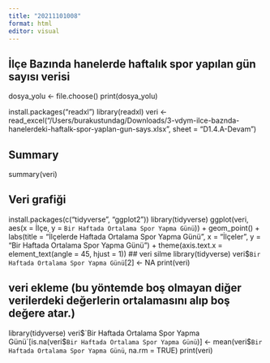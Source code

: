 ```yaml
---
title: "20211101008"
format: html
editor: visual
---
```


## İlçe Bazında hanelerde haftalık spor yapılan gün sayısı verisi
dosya_yolu <- file.choose()
print(dosya_yolu)

install.packages("readxl")
library(readxl)
veri <- read_excel("/Users/burakustundag/Downloads/3-vdym-ilce-baznda-hanelerdeki-haftalk-spor-yaplan-gun-says.xlsx", sheet = "D1.4.A-Devam")

## Summary
summary(veri)

## Veri grafiği
install.packages(c("tidyverse", "ggplot2"))
library(tidyverse)
ggplot(veri, aes(x = İlçe, y = `Bir Haftada Ortalama Spor Yapma Günü`)) +
  geom_point() +
  labs(title = "İlçelerde Haftada Ortalama Spor Yapma Günü", x = "İlçeler", y = "Bir Haftada Ortalama Spor Yapma Günü") +
  theme(axis.text.x = element_text(angle = 45, hjust = 1))
## veri silme
library(tidyverse)
veri$`Bir Haftada Ortalama Spor Yapma Günü`[2] <- NA
print(veri)

## veri ekleme (bu yöntemde boş olmayan diğer verilerdeki değerlerin ortalamasını alıp boş değere atar.)
library(tidyverse)
veri$`Bir Haftada Ortalama Spor Yapma Günü`[is.na(veri$`Bir Haftada Ortalama Spor Yapma Günü`)] <- mean(veri$`Bir Haftada Ortalama Spor Yapma Günü`, na.rm = TRUE)
print(veri)






